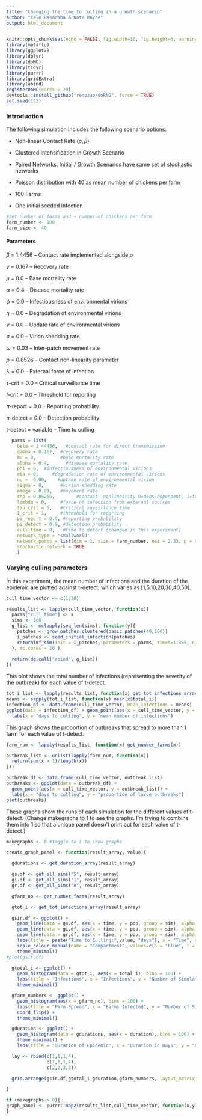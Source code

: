 ```yaml
---
title: "Changing the time to culling in a growth scenario"
author: "Cale Basaraba & Kate Royce"
output: html_document
---
```



```r
knitr::opts_chunk$set(echo = FALSE, fig.width=10, fig.height=6, warning = FALSE)
library(metaflu)
library(ggplot2)
library(dplyr)
library(doMC)
library(tidyr)
library(purrr)
library(gridExtra)
library(abind)
registerDoMC(cores = 20)
devtools::install_github("renozao/doRNG", force = TRUE)
set.seed(123)
```


### Introduction

The following simulation includes the following scenario options:

- Non-linear Contact Rate ($\rho, \beta$)

- Clustered Intensification in Growth Scenario

- Paired Networks: Initial / Growth Scenarios have same set of stochastic networks

- Poisson distribution with 40 as mean number of chickens per farm

- 100 Farms

- One initial seeded infection


```r
#Set number of farms and ~ number of chickens per farm
farm_number <- 100
farm_size <- 40

```

#### Parameters

$\beta$ = 1.4456 -- Contact rate implemented alongside $\rho$

$\gamma$ = 0.167 -- Recovery rate

$\mu$ = 0.0 -- Base mortality rate

$\alpha$ = 0.4 -- Disease mortality rate

$\phi$ = 0.0 -- Infectiousness of environmental virions

$\eta$ = 0.0 -- Degradation of environmental virions

$\nu$ = 0.0 -- Update rate of environmental virions

$\sigma$ = 0.0 -- Virion shedding rate

$\omega$ = 0.03 -- Inter-patch movement rate

$\rho$ = 0.8526 -- Contact non-linearity parameter

$\lambda$ = 0.0 -- External force of infection

$\tau$-crit = 0.0 -- Critical surveillance time

$I$-crit = 0.0 -- Threshold for reporting

$\pi$-report = 0.0 -- Reporting probability

$\pi$-detect = 0.0 -- Detection probability

t-detect = variable -- Time to culling

```r
  parms = list(
    beta = 1.44456,   #contact rate for direct transmission
    gamma = 0.167,  #recovery rate
    mu = 0,         #base mortality rate
    alpha = 0.4,      #disease mortality rate
    phi = 0,  #infectiousness of environmental virions
    eta = 0,     #degradation rate of environmental virions
    nu =  0.00,    #uptake rate of environmental virion
    sigma = 0,      #virion shedding rate
    omega = 0.03,   #movement rate
    rho = 0.85256,        #contact  nonlinearity 0=dens-dependent, 1=freq-dependent
    lambda = 0,     #force of infection from external sources
    tau_crit = 5,   #critical suveillance time
    I_crit = 1,     #threshold for reporting
    pi_report = 0.9, #reporting probability
    pi_detect = 0.9, #detection probability
    cull_time = 0,   #time to detect (changed in this experiment)
    network_type = "smallworld",
    network_parms = list(dim = 1, size = farm_number, nei = 2.33, p = 0.0596, multiple = FALSE, loops = FALSE),
    stochastic_network = TRUE
    )
```


### Varying culling parameters

In this experiment, the mean number of infections and the duration of the epidemic are plotted against t-detect, which varies as [1,5,10,20,30,40,50].


```r

cull_time_vector <- c(1:20)

results_list <- lapply(cull_time_vector, function(x){
  parms["cull_time"] <- x
  sims <- 100
  g_list <- mclapply(seq_len(sims), function(y){
    patches <- grow_patches_clustered(basic_patches(40,100))
    i_patches <- seed_initial_infection(patches)
    return(mf_sim(init = i_patches, parameters = parms, times=1:365, n_sims = 1))
  }, mc.cores = 20 )

  return(do.call("abind", g_list))
})
```

This plot shows the total number of infections (representing the severity of the outbreak) for each value of t-detect.

```r
tot_i_list <- lapply(results_list, function(x) get_tot_infections_array(x))
means <- sapply(tot_i_list, function(x) mean(x$total_i))
infection_df <- data.frame(cull_time_vector, mean_infections = means)
ggplot(data = infection_df) + geom_point(aes(x = cull_time_vector, y = mean_infections)) +
  labs(x = "days to culling", y = "mean number of infections")
```

This graph shows the proportion of outbreaks that spread to more than 1 farm for each value of t-detect.

```r
farm_num <- lapply(results_list, function(x) get_number_farms(x))

outbreak_list <- unlist(lapply(farm_num, function(x){
  return(sum(x > 1)/length(x))
}))

outbreak_df <- data.frame(cull_time_vector, outbreak_list)
outbreaks <- ggplot(data = outbreak_df) +
  geom_point(aes(x = cull_time_vector, y = outbreak_list)) +
  labs(x = "days to culling", y = "proportion of large outbreaks")
plot(outbreaks)
```

These graphs show the runs of each simulation for the different values of t-detect. (Change makegraphs to 1 to see the graphs. I'm trying to combine them into 1 so that a unique panel doesn't print out for each value of t-detect.)
```r

makegraphs <- 0 #toggle to 1 to show graphs

create_graph_panel <- function(result_array, value){

  gdurations <- get_duration_array(result_array)

  gs.df <- get_all_sims("S", result_array)
  gi.df <- get_all_sims("I", result_array)
  gr.df <- get_all_sims("R", result_array)

  gfarm_no <- get_number_farms(result_array)

  gtot_i <- get_tot_infections_array(result_array)

  gsir.df <- ggplot() +
    geom_line(data = gs.df, aes(x = time, y = pop, group = sim), alpha = 0.05, color = "blue") +
    geom_line(data = gi.df, aes(x = time, y = pop, group = sim), alpha = 0.05, color = "red") +
    geom_line(data = gr.df, aes(x = time, y = pop, group = sim), alpha = 0.05, color = "green") +
    labs(title = paste("Time to Culling:",value, "days"), x = "Time", y = "Population") +
    scale_colour_manual(name = "Compartment", values=c(S = "blue", I = "red", R = "green")) +
    theme_minimal()
#plot(gsir.df)

  gtotal_i <- ggplot() +
    geom_histogram(data = gtot_i, aes(x = total_i), bins = 100) +
    labs(title = "Infections", x = "Infections", y = "Number of Simulations") +
    theme_minimal()

  gfarm_numbers <- ggplot() +
    geom_histogram(aes(x = gfarm_no), bins = 100) +
    labs(title = "Farm Spread", x = "Farms Infected", y = "Number of Simulations") +
    coord_flip() +
    theme_minimal()

  gduration <- ggplot() +
    geom_histogram(data = gdurations, aes(x = duration), bins = 100) +
    theme_minimal() +
    labs(title = "Duration of Epidemic", x = "Duration in Days", y = "Number of Simulations")

  lay <- rbind(c(1,1,1,4),
               c(1,1,1,4),
               c(2,2,3,3))

  grid.arrange(gsir.df,gtotal_i,gduration,gfarm_numbers, layout_matrix = lay)

}

if (makegraphs > 0){
graph_panel <- purrr::map2(results_list,cull_time_vector, function(x,y) create_graph_panel(x,y))
}

```


